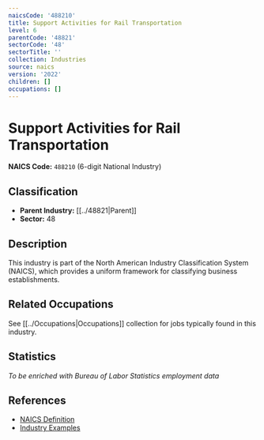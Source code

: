 ```yaml
---
naicsCode: '488210'
title: Support Activities for Rail Transportation
level: 6
parentCode: '48821'
sectorCode: '48'
sectorTitle: ''
collection: Industries
source: naics
version: '2022'
children: []
occupations: []
---
```

# Support Activities for Rail Transportation

**NAICS Code:** `488210` (6-digit National Industry)

## Classification

- **Parent Industry:** [[../48821|Parent]]
- **Sector:** 48

## Description

This industry is part of the North American Industry Classification System (NAICS), which provides a uniform framework for classifying business establishments.

## Related Occupations

See [[../Occupations|Occupations]] collection for jobs typically found in this industry.

## Statistics

*To be enriched with Bureau of Labor Statistics employment data*

## References

- [NAICS Definition](https://www.census.gov/naics/)
- [Industry Examples](https://www.census.gov/naics/2022NAICS/)
